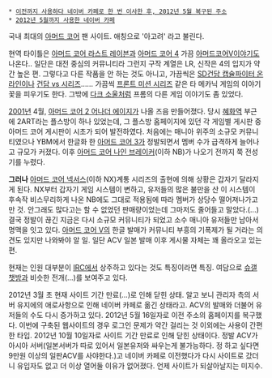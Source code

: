  * [http://www.armoredcorea.co.kr 이전까지 사용하다 네이버 카페로 한 번 이사한 후, 2012년 5월 복구된 주소]
 * [http://cafe.naver.com/armoredcorea 2012년 5월까지 사용한 네이버 카페]

국내 최대의 [[아머드 코어]] 팬 사이트.
애칭으로 '아고려' 라고 불린다.

현역 타이틀은 [[아머드 코어 라스트 레이븐]]과 [[아머드 코어 4]] 가끔 [[아머드코어V]]이야기도 나온다.. 일단은 대전 중심의 커뮤니티라 그런지 구작 계열은 LR, 신작은 4의 입지가 약간 높은 편. 그렇다고 다른 작품을 안 하는 것도 아니고, 가끔씩은 [[SD건담 캡슐파이터 온라인]]이나 [[건담 vs 시리즈]]……
가끔씩 [[프론트 미션 시리즈]] 같은 타 메카닉 게임의 이야기꽃을 피우기도 한다. 그밖에 [[다크 소울]]처럼 프롬의 다른 게임 이야기도 좀 있었다.

[[2001년]] 4월, [[아머드 코어 2 어나더 에이지]]가 나올 즈음 만들어졌다. 당시 [[혜화역]] 부근에 2ART라는 플스방이 하나 있었는데, 그 플스방 홈페이지에 있던 각 게임별 게시판 중 아머드 코어 게시판이 시초가 되어 발전하였다. 처음에는 매니아 위주의 소규모 커뮤니티였으나 YBM에서 한글화 한 [[아머드 코어 3]]가 정발되면서 멤버 수가 급격하게 늘어나고 규모가 커졌다. 이후 [[아머드 코어 나인 브레이커]](이하 NB)가 나오기 전까지 쭉 전성기를 누렸다.

'''그러나''' [[아머드 코어 넥서스]](이하 NX)계통 시리즈의 출현에 의해 상황은 갑자기 달라지게 된다. NX부터 갑자기 게임 시스템이 변하고, 유저들의 많은 불만을 산 이 시스템이 후속작 비스무리하게 나온 NB에도 그대로 적용됨에 따라 멤버가 상당수 떨어져나가고 만 것. 안그래도 많다고는 할 수 없었던 판매량이었는데 그마저도 줄어들고 말았다.(...) 결국 정발이 끊긴 지금은 다시 소규모 커뮤니티가 되었고 소수 매니아 유저들만 남아서 명맥을 잇고 있다. [[아머드 코어 V]]의 한글 발매가 커뮤니티 부흥의 기폭제가 될 거라는 의견도 있지만 나와봐야 알 일. 일단 ACV 일본 발매 이후 게시물 자체는 꽤 올라오고 있는 편.

현재는 인원 대부분이 [[IRC]]에서 상주하고 있다는 것도 특징이라면 특징. 여담으로 [[슈갤챗방]]과 비슷한 전개(...)를 보여주고 있다.

2012년 3월 초 현재 사이트 기간 만료(...)로 인해 닫힌 상태. 알고 보니 관리자 측의 서버 유지에의 애로사항으로 인해 네이버 카페로 옮긴 상태라고. ACV의 발매와 더불어 유저들의 수도 다시 증가하고 있다.
2012년 5월 16일자로 이전 주소의 홈페이지를 복구했다. 이번에 구축된 웹사이트의 경우 로그인 문제가 약간 걸리는 것 이외에는 사용이 간편한 타입.
2012년 10월 10일자로 사이트 기간 만료로 인해 닫힌 상태이다. 정발 ACV가 아시아 서버(일본서버가 따로 있어서 일본유저와 싸우는게 불가능하다. 정 하고 싶다면 9만원 이상의 일판ACV를 사야한다.)고 네이버 카페로 이전했다가 다시 사이트로 갔더니 유입자도 없고 더 이상 열어둘 이유가 없어졌다. 언제 사이트가 되살아날지는 미지수.
